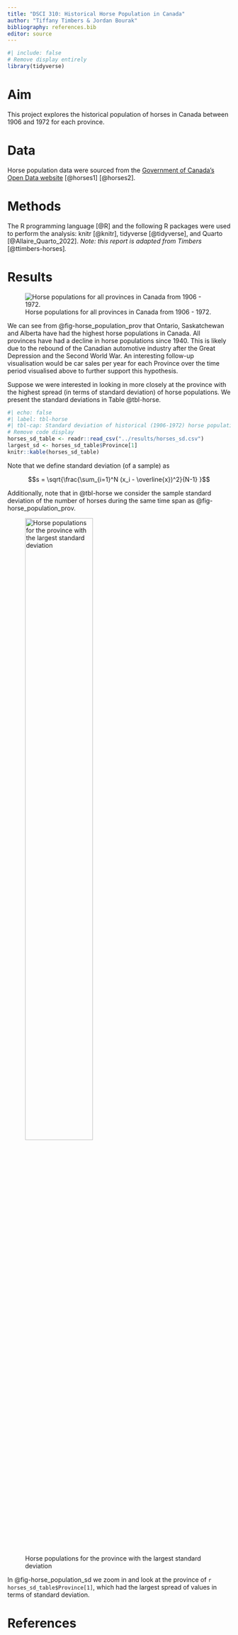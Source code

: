```yaml
---
title: "DSCI 310: Historical Horse Population in Canada"
author: "Tiffany Timbers & Jordan Bourak"
bibliography: references.bib
editor: source
---
```


```r
#| include: false
# Remove display entirely
library(tidyverse)
```

# Aim

This project explores the historical population of horses in Canada between 1906 and 1972 for each province.

# Data

Horse population data were sourced from the [Government of Canada's Open Data website](http://open.canada.ca/en/open-data) [@horses1] [@horses2].

# Methods

The R programming language [@R] and the following R packages were used to perform the analysis: knitr [@knitr], tidyverse [@tidyverse], and Quarto [@Allaire_Quarto_2022]. *Note: this report is adapted from Timbers* [@ttimbers-horses]*.*

# Results

![Horse populations for all provinces in Canada from 1906 - 1972.](../results/horse_pops_plot.png){#fig-horse_population_prov}

We can see from @fig-horse_population_prov that Ontario, Saskatchewan and Alberta have had the highest horse populations in Canada. All provinces have had a decline in horse populations since 1940. This is likely due to the rebound of the Canadian automotive industry after the Great Depression and the Second World War. An interesting follow-up visualisation would be car sales per year for each Province over the time period visualised above to further support this hypothesis.

Suppose we were interested in looking in more closely at the province with the highest spread (in terms of standard deviation) of horse populations. We present the standard deviations in Table @tbl-horse.

```r
#| echo: false
#| label: tbl-horse
#| tbl-cap: Standard deviation of historical (1906-1972) horse populations for each Canadian province.
# Remove code display
horses_sd_table <- readr::read_csv("../results/horses_sd.csv")
largest_sd <- horses_sd_table$Province[1]
knitr::kable(horses_sd_table)
```

Note that we define standard deviation (of a sample) as

$$s = \sqrt{\frac{\sum_{i=1}^N (x_i - \overline{x})^2}{N-1} }$$

Additionally, note that in @tbl-horse we consider the sample standard deviation of the number of horses during the same time span as @fig-horse_population_prov.

![Horse populations for the province with the largest standard deviation](../results/horse_pop_plot_largest_sd.png){#fig-horse_population_sd width="60%"}

In @fig-horse_population_sd we zoom in and look at the province of `r horses_sd_table$Province[1]`, which had the largest spread of values in terms of standard deviation.

# References
